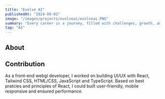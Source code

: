 ```yaml
---
title: "Evolve AI"
publishedAt: "2024-09-02"
image: "/images/projects/evolveai/evolveai.PNG"
summary: "Every career is a journey, filled with challenges, growth, and those significant moments that mark a shift in our path."
tag: "AI"
---
```


## About

## Contribution

As a front-end webgl developer, I worked on building UI/UX with React, Tailwind CSS, HTML/CSS, JavaScript and TypeScript.
Based on best pratcies and principles of React, I could built user-friendly, mobile responsive and ensured performance.